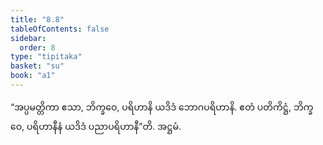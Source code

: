 ```yaml
---
title: "8.8"
tableOfContents: false
sidebar:
  order: 8
type: "tipitaka"
basket: "su"
book: "a1"
---
```



<DynamicBreadcrumb />

<Division number="78" book="a1" e="ch" v="15" p="13">

<Paragraph number="164" book="a1">
“အပ္ပမတ္တိကာ ဧသာ, ဘိက္ခဝေ, ပရိဟာနိ ယဒိဒံ ဘောဂပရိဟာနိ. ဧတံ ပတိကိဋ္ဌံ, ဘိက္ခဝေ, ပရိဟာနီနံ ယဒိဒံ ပညာပရိဟာနီ”တိ.

</Paragraph>
</Division>

<Paragraph number="165" type="center" book="a1">
အဋ္ဌမံ.
</Paragraph>